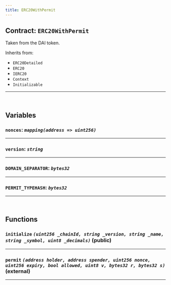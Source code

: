 ```yaml
---
title: ERC20WithPermit
---
```



<DocTag type={DocType.Reference} />

## Contract: `ERC20WithPermit`

Taken from the DAI token.



Inherits from:

- `ERC20Detailed`
- `ERC20`
- `IERC20`
- `Context`
- `Initializable`


<hr />


<br />

## Variables


### **`nonces`**: *`mapping(address => uint256)`*







<hr />

### **`version`**: *`string`*







<hr />

### **`DOMAIN_SEPARATOR`**: *`bytes32`*







<hr />

### **`PERMIT_TYPEHASH`**: *`bytes32`*







<hr />



<br />

## Functions

### **`initialize`** *`(uint256 _chainId, string _version, string _name, string _symbol, uint8 _decimals)`* (public)







<hr />

### **`permit`** *`(address holder, address spender, uint256 nonce, uint256 expiry, bool allowed, uint8 v, bytes32 r, bytes32 s)`* (external)







<hr />


